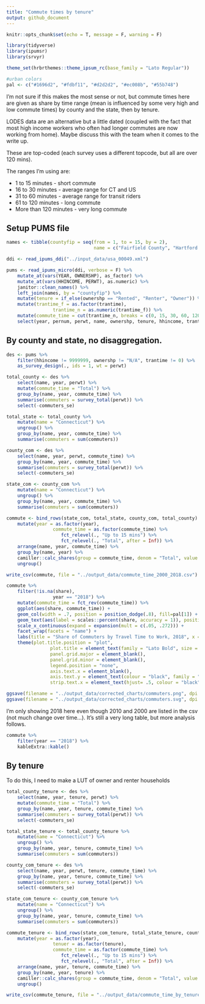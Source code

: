 ```yaml
---
title: "Commute times by tenure"
output: github_document
---
```

```r
knitr::opts_chunk$set(echo = T, message = F, warning = F)
```

```r
library(tidyverse)
library(ipumsr)
library(srvyr)
```

```r
theme_set(hrbrthemes::theme_ipsum_rc(base_family = "Lato Regular"))

#urban colors
pal <- c("#1696d2", "#fdbf11", "#d2d2d2", "#ec008b", "#55b748")
```

I'm not sure if this makes the most sense or not, but commute times here are given as share by time range (mean is influenced by some very high and low commute times) by county and the state, then by tenure.

LODES data are an alternative but a little dated (coupled with the fact that most high income workers who often had longer commutes are now working from home). Maybe discuss this with the team when it comes to the write up.

These are top-coded (each survey uses a different topcode, but all are over 120 mins).

The ranges I'm using are:

* 1 to 15 minutes - short commute
* 16 to 30 minutes - average range for CT and US
* 31 to 60 minutes - average range for transit riders
* 61 to 120 minutes - long commute
* More than 120 minutes - very long commute

## Setup PUMS file

```r
names <- tibble(countyfip = seq(from = 1, to = 15, by = 2),
								name = c("Fairfield County", "Hartford County", "Litchfield County", "Middlesex County", "New Haven County", "New London County", "Tolland County", "Windham County"))

ddi <- read_ipums_ddi("../input_data/usa_00049.xml")

pums <- read_ipums_micro(ddi, verbose = F) %>% 
	mutate_at(vars(YEAR, OWNERSHP), as_factor) %>% 
	mutate_at(vars(HHINCOME, PERWT), as.numeric) %>% 
	janitor::clean_names() %>% 
	left_join(names, by = "countyfip") %>% 
	mutate(tenure = if_else(ownershp == "Rented", "Renter", "Owner")) %>%
	mutate(trantime_f = as.factor(trantime),
				 trantime_n = as.numeric(trantime_f)) %>%
	mutate(commute_time = cut(trantime_n, breaks = c(0, 15, 30, 60, 120, Inf), labels = c("Up to 15 mins", "16 to 30 mins", "31 to 60 mins", "61 to 120 mins", "More than 120 mins"), right = T)) %>%
	select(year, pernum, perwt, name, ownershp, tenure, hhincome, trantime, commute_time)
```

## By county and state, no disaggregation.

```r
des <- pums %>%
	filter(hhincome != 9999999, ownershp != "N/A", trantime != 0) %>% 
	as_survey_design(., ids = 1, wt = perwt)

total_county <- des %>% 
	select(name, year, perwt) %>% 
	mutate(commute_time = "Total") %>% 
	group_by(name, year, commute_time) %>% 
	summarise(commuters = survey_total(perwt)) %>% 
	select(-commuters_se)

total_state <- total_county %>% 
	mutate(name = "Connecticut") %>% 
	ungroup() %>% 
	group_by(name, year, commute_time) %>% 
	summarise(commuters = sum(commuters))

county_com <- des %>%
	select(name, year, perwt, commute_time) %>% 
	group_by(name, year, commute_time) %>% 
	summarise(commuters = survey_total(perwt)) %>%
	select(-commuters_se)

state_com <- county_com %>% 
	mutate(name = "Connecticut") %>% 
	ungroup() %>% 
	group_by(name, year, commute_time) %>% 
	summarise(commuters = sum(commuters))

commute <- bind_rows(state_com, total_state, county_com, total_county) %>% 
	mutate(year = as.factor(year),
				 commute_time = as.factor(commute_time) %>% 
				 	fct_relevel(., "Up to 15 mins") %>% 
				 	fct_relevel(., "Total", after = Inf)) %>% 
	arrange(name, year, commute_time) %>% 
	group_by(name, year) %>% 
	camiller::calc_shares(group = commute_time, denom = "Total", value = commuters) %>% 
	ungroup()

write_csv(commute, file = "../output_data/commute_time_2000_2018.csv")
```

```r
commute %>% 
	filter(!is.na(share),
				 year == "2018") %>% 
	mutate(commute_time = fct_rev(commute_time)) %>% 
	ggplot(aes(share, commute_time)) +
	geom_col(width = .7, position = position_dodge(.8), fill=pal[1]) +
	geom_text(aes(label = scales::percent(share, accuracy = 1)), position = position_dodge(.8), hjust = -.1, family = "Lato Regular", size = 3) +
	scale_x_continuous(expand = expansion(mult = c(.05, .272))) +
	facet_wrap(facets = "name") + 
	labs(title = "Share of Commuters by Travel Time to Work, 2018", x = "", y = "") +
	theme(plot.title.position = "plot",
				plot.title = element_text(family = "Lato Bold", size = 11),
				panel.grid.major = element_blank(), 
				panel.grid.minor = element_blank(),
				legend.position = "none",
				axis.text.x = element_blank(),
				axis.text.y = element_text(colour = "black", family = "Lato Regular", size = 9),
				strip.text.x = element_text(hjust= .5, colour = "black", family = "Lato Regular", size = 9))

ggsave(filename = "../output_data/corrected_charts/commuters.png", dpi = 300, width = 6.5, height = 6.5)
ggsave(filename = "../output_data/corrected_charts/commuters.svg", dpi = 300, width = 6.5, height = 6.5)
```

I'm only showing 2018 here even though 2010 and 2000 are listed in the csv (not much change over time...). It's still a very long table, but more analysis follows.

```r
commute %>% 
	filter(year == "2018") %>% 
	kableExtra::kable()
```

## By tenure

To do this, I need to make a LUT of owner and renter households

```r
total_county_tenure <- des %>% 
	select(name, year, tenure, perwt) %>% 
	mutate(commute_time = "Total") %>% 
	group_by(name, year, tenure, commute_time) %>% 
	summarise(commuters = survey_total(perwt)) %>% 
	select(-commuters_se)

total_state_tenure <- total_county_tenure %>% 
	mutate(name = "Connecticut") %>% 
	ungroup() %>% 
	group_by(name, year, tenure, commute_time) %>% 
	summarise(commuters = sum(commuters))

county_com_tenure <- des %>%
	select(name, year, perwt, tenure, commute_time) %>% 
	group_by(name, year, tenure, commute_time) %>% 
	summarise(commuters = survey_total(perwt)) %>%
	select(-commuters_se)

state_com_tenure <- county_com_tenure %>% 
	mutate(name = "Connecticut") %>% 
	ungroup() %>% 
	group_by(name, year, tenure, commute_time) %>% 
	summarise(commuters = sum(commuters))

commute_tenure <- bind_rows(state_com_tenure, total_state_tenure, county_com_tenure, total_county_tenure) %>% 
	mutate(year = as.factor(year),
				 tenuer = as.factor(tenure),
				 commute_time = as.factor(commute_time) %>% 
				 	fct_relevel(., "Up to 15 mins") %>% 
				 	fct_relevel(., "Total", after = Inf)) %>% 
	arrange(name, year, tenure, commute_time) %>% 
	group_by(name, year, tenure) %>% 
	camiller::calc_shares(group = commute_time, denom = "Total", value = commuters) %>% 
	ungroup()

write_csv(commute_tenure, file = "../output_data/commute_time_by_tenure_2000_2018.csv")
```
